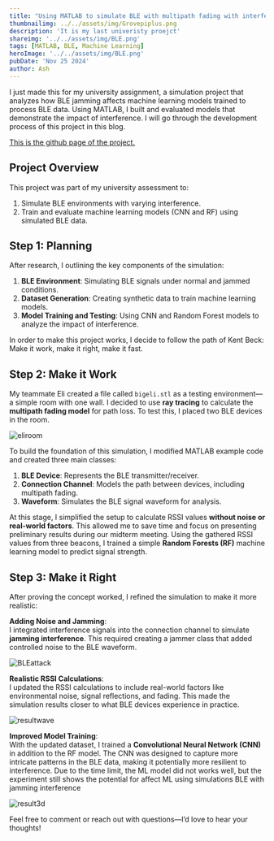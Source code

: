 ---
title: "Using MATLAB to simulate BLE with multipath fading with interference and machine learning"
thumbnailimg: ../../assets/img/Grovepiplus.png
description: 'It is my last univeristy proejct'
shareimg: '../../assets/img/BLE.png'
tags: [MATLAB, BLE, Machine Learning]
heroImage: '../../assets/img/BLE.png'
pubDate: 'Nov 25 2024'
author: Ash
---
I just made this for my university assignment, a simulation project that analyzes how BLE jamming affects machine learning models trained to process BLE data. Using MATLAB, I built and evaluated models that demonstrate the impact of interference. I will go through the development process of this project in this blog.

[This is the github page of the project.](https://github.com/BurningZilch/BLE-jamming-simulation)

## **Project Overview**

This project was part of my university assessment to:

1. Simulate BLE environments with varying interference.
2. Train and evaluate machine learning models (CNN and RF) using simulated BLE data.

## **Step 1: Planning**

After research, I outlining the key components of the simulation:

1. **BLE Environment**: Simulating BLE signals under normal and jammed conditions.
2. **Dataset Generation**: Creating synthetic data to train machine learning models.
3. **Model Training and Testing**: Using CNN and Random Forest models to analyze the impact of interference.

In order to make this project works, I decide to follow the path of Kent Beck: Make it work, make it right, make it fast.

## **Step 2: Make it Work**

My teammate Eli created a file called `bigeli.stl` as a testing environment—a simple room with one wall. I decided to use **ray tracing** to calculate the **multipath fading model** for path loss. To test this, I placed two BLE devices in the room.  

![eliroom](../../assets/img/eliroom.png)

To build the foundation of this simulation, I modified MATLAB example code and created three main classes:

1. **BLE Device**: Represents the BLE transmitter/receiver.
2. **Connection Channel**: Models the path between devices, including multipath fading.
3. **Waveform**: Simulates the BLE signal waveform for analysis.

At this stage, I simplified the setup to calculate RSSI values **without noise or real-world factors**. This allowed me to save time and focus on presenting preliminary results during our midterm meeting. Using the gathered RSSI values from three beacons, I trained a simple **Random Forests (RF)** machine learning model to predict signal strength.

## **Step 3: Make it Right**

After proving the concept worked, I refined the simulation to make it more realistic:

**Adding Noise and Jamming**:  
   I integrated interference signals into the connection channel to simulate **jamming interference**. This required creating a jammer class that added controlled noise to the BLE waveform.

![BLEattack](../../assets/img/BLEattack.png)

**Realistic RSSI Calculations**:  
   I updated the RSSI calculations to include real-world factors like environmental noise, signal reflections, and fading. This made the simulation results closer to what BLE devices experience in practice.

![resultwave](../../assets/img/resultwave.png)

**Improved Model Training**:  
   With the updated dataset, I trained a **Convolutional Neural Network (CNN)** in addition to the RF model. The CNN was designed to capture more intricate patterns in the BLE data, making it potentially more resilient to interference. Due to the time limit, the ML model did not works well, but the experiment still shows the potential for affect ML using simulations BLE with jamming interference 

![result3d](../../assets/img/result3d.png)


Feel free to comment or reach out with questions—I’d love to hear your thoughts!
